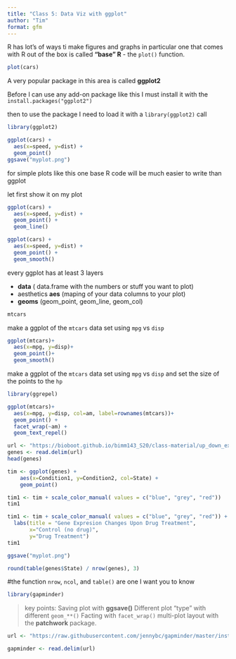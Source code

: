 ```yaml
---
title: "Class 5: Data Viz with ggplot"
author: "Tim"
format: gfm
---
```


R has lot's of ways ti make figures and graphs in particular one that comes with R out of the box is called **"base" R** - the `plot()` function. 

```r
plot(cars)
```


A very popular package in this area is called **ggplot2**

Before I can use any add-on package like this I must install it with the `install.packages("ggplot2")`

then to use the package I need to load it with a `library(ggplot2)` call

```r
library(ggplot2)

ggplot(cars) +
  aes(x=speed, y=dist) +
  geom_point()
ggsave("myplot.png")
```


for simple plots like this one base R code will be much easier to write than ggplot

let first show it on my plot 


```r
ggplot(cars) +
  aes(x=speed, y=dist) +
  geom_point() +
  geom_line()
```


```r
ggplot(cars) +
  aes(x=speed, y=dist) +
  geom_point() +
  geom_smooth()
```


every ggplot has at least 3 layers

- **data** ( data.frame with the numbers or stuff you want to plot)
- aesthetics **aes** (maping of your data columns to your plot)
- **geoms** (geom_point, geom_line, geom_col)


```r
mtcars
```

make a ggplot of the `mtcars` data set using `mpg` vs `disp`


```r
ggplot(mtcars)+
  aes(x=mpg, y=disp)+
  geom_point()+
  geom_smooth()
```


make a ggplot of the `mtcars` data set using `mpg` vs `disp` and set the size of the points to the `hp`


```r
library(ggrepel)

ggplot(mtcars)+
  aes(x=mpg, y=disp, col=am, label=rownames(mtcars))+
  geom_point() +
  facet_wrap(~am) +
  geom_text_repel()
```

```r
url <- "https://bioboot.github.io/bimm143_S20/class-material/up_down_expression.txt"
genes <- read.delim(url)
head(genes)
```



```r
tim <- ggplot(genes) + 
    aes(x=Condition1, y=Condition2, col=State) +
    geom_point()
```



```r
tim1 <- tim + scale_color_manual( values = c("blue", "grey", "red"))
tim1
```

```r
tim1 <- tim + scale_color_manual( values = c("blue", "grey", "red")) +
  labs(title = "Gene Expresion Changes Upon Drug Treatment",
       x="Control (no drug)",
       y="Drug Treatment")
tim1

ggsave("myplot.png")
```

```r
round(table(genes$State) / nrow(genes), 3)
```


#the function `nrow`, `ncol`, and `table()` are one I want you to know


```r
library(gapminder)
```



> key points:
Saving plot with **ggsave()**
Different plot "type" with different `geom_**()`
Facting with `facet_wrap()`
multi-plot layout with the **patchwork** package.


```r
url <- "https://raw.githubusercontent.com/jennybc/gapminder/master/inst/extdata/gapminder.tsv"

gapminder <- read.delim(url)
```




